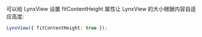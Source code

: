 可以给 LynxView 设置 fitContentHeight 属性让 LynxView 的大小根据内容自适应高度:

```ts
LynxView({ fitContentHeight: true });
```
